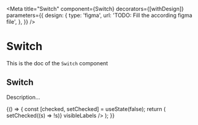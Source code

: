 <!--- Switch.stories.mdx --->


<Meta
  title="Switch"
  component={Switch}
  decorators={[withDesign]}
  parameters={{
    design: {
      type: 'figma',
      url: 'TODO: Fill the according figma file',
    },
  }}
/>

# Switch

This is the doc of the `Switch` component

## Switch

Description...

<Canvas>
  <Story name="base">
    {() => {
      const [checked, setChecked] = useState(false);
      return (
        <Switch
          label="Activate the microphone"
          selected={checked}
          onChange={() => setChecked((s) => !s)}
          visibleLabels
        />
      );
    }}
  </Story>
</Canvas>

